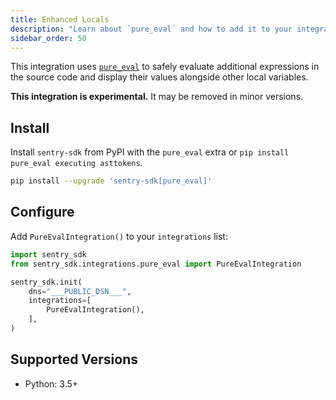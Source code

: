 ```yaml
---
title: Enhanced Locals
description: "Learn about `pure_eval` and how to add it to your integrations list."
sidebar_order: 50
---
```


<!-- NOTE: Due to being in common, redirects are in vercel.json -->

This integration uses [`pure_eval`](https://github.com/alexmojaki/pure_eval) to safely evaluate additional expressions in the source code and display their values alongside other local variables.

<Note>

**This integration is experimental.** It may be removed in minor versions.

</Note>

## Install

Install `sentry-sdk` from PyPI with the `pure_eval` extra or `pip install pure_eval executing asttokens`.

```bash
pip install --upgrade 'sentry-sdk[pure_eval]'
```

## Configure

Add `PureEvalIntegration()` to your `integrations` list:

```python
import sentry_sdk
from sentry_sdk.integrations.pure_eval import PureEvalIntegration

sentry_sdk.init(
    dns="___PUBLIC_DSN___",
    integrations=[
        PureEvalIntegration(),
    ],
)
```

## Supported Versions

- Python: 3.5+
